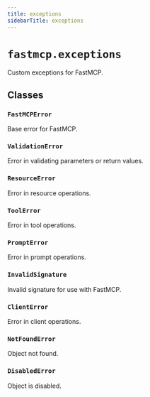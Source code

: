 ```yaml
---
title: exceptions
sidebarTitle: exceptions
---
```


# `fastmcp.exceptions`


Custom exceptions for FastMCP.

## Classes

### `FastMCPError` <sup><a href="https://github.com/jlowin/fastmcp/blob/main/src/fastmcp/exceptions.py#L6"><Icon icon="github" class="size-4" /></a></sup>


Base error for FastMCP.


### `ValidationError` <sup><a href="https://github.com/jlowin/fastmcp/blob/main/src/fastmcp/exceptions.py#L10"><Icon icon="github" class="size-4" /></a></sup>


Error in validating parameters or return values.


### `ResourceError` <sup><a href="https://github.com/jlowin/fastmcp/blob/main/src/fastmcp/exceptions.py#L14"><Icon icon="github" class="size-4" /></a></sup>


Error in resource operations.


### `ToolError` <sup><a href="https://github.com/jlowin/fastmcp/blob/main/src/fastmcp/exceptions.py#L18"><Icon icon="github" class="size-4" /></a></sup>


Error in tool operations.


### `PromptError` <sup><a href="https://github.com/jlowin/fastmcp/blob/main/src/fastmcp/exceptions.py#L22"><Icon icon="github" class="size-4" /></a></sup>


Error in prompt operations.


### `InvalidSignature` <sup><a href="https://github.com/jlowin/fastmcp/blob/main/src/fastmcp/exceptions.py#L26"><Icon icon="github" class="size-4" /></a></sup>


Invalid signature for use with FastMCP.


### `ClientError` <sup><a href="https://github.com/jlowin/fastmcp/blob/main/src/fastmcp/exceptions.py#L30"><Icon icon="github" class="size-4" /></a></sup>


Error in client operations.


### `NotFoundError` <sup><a href="https://github.com/jlowin/fastmcp/blob/main/src/fastmcp/exceptions.py#L34"><Icon icon="github" class="size-4" /></a></sup>


Object not found.


### `DisabledError` <sup><a href="https://github.com/jlowin/fastmcp/blob/main/src/fastmcp/exceptions.py#L38"><Icon icon="github" class="size-4" /></a></sup>


Object is disabled.

